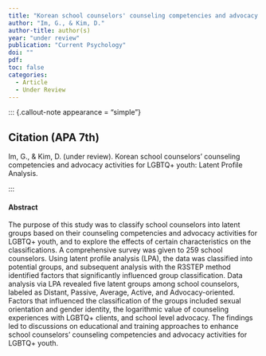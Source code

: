 ```yaml
---
title: "Korean school counselors' counseling competencies and advocacy activities for LGBTQ+ youth: A latent profile analysis"
author: "Im, G., & Kim, D."
author-title: author(s)
year: "under review"
publication: "Current Psychology"
doi: ""
pdf: 
toc: false
categories:
  - Article
  - Under Review
---
```


::: {.callout-note appearance = "simple"}

## Citation (APA 7th)

Im, G., & Kim, D. (under review). Korean school counselors' counseling competencies and advocacy activities for LGBTQ+ youth: Latent Profile Analysis.

:::

#### Abstract

The purpose of this study was to classify school counselors into latent groups based on their counseling competencies and advocacy activities for LGBTQ+ youth, and to explore the effects of certain characteristics on the classifications. A comprehensive survey was given to 259 school counselors. Using latent profile analysis (LPA), the data was classified into potential groups, and subsequent analysis with the R3STEP method identified factors that significantly influenced group classification. Data analysis via LPA revealed five latent groups among school counselors, labeled as Distant, Passive, Average, Active, and Advocacy-oriented. Factors that influenced the classification of the groups included sexual orientation and gender identity, the logarithmic value of counseling experiences with LGBTQ+ clients, and school level advocacy. The findings led to discussions on educational and training approaches to enhance school counselors’ counseling competencies and advocacy activities for LGBTQ+ youth.
